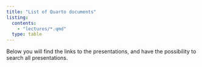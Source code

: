 ```yaml
---
title: "List of Quarto documents"
listing:
  contents:
    - "lectures/*.qmd"
  type: table
---
```



Below you will find the links to the presentations, and have the possibility to search all presentations.